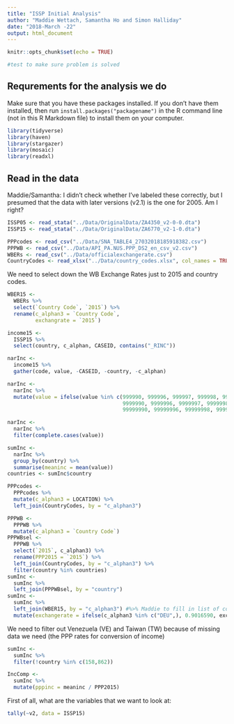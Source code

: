 ```yaml
---
title: "ISSP Initial Analysis"
author: "Maddie Wettach, Samantha Ho and Simon Halliday"
date: "2018-March -22"
output: html_document
---
```


```r
knitr::opts_chunk$set(echo = TRUE)

#test to make sure problem is solved
```


## Requrements for the analysis we do
Make sure that you have these packages installed. If you don't have them installed, then run `install.packages("packagename")` in the R command line (not in this R Markdown file) to install them on your computer. 
```r
library(tidyverse)
library(haven)
library(stargazer)
library(mosaic)
library(readxl)
```

## Read in the data
Maddie/Samantha: I didn't check whether I've labeled these correctly, but I presumed that the data with later versions (v2.1) is the one for 2005. Am I right? 

```r
ISSP05 <- read_stata("../Data/OriginalData/ZA4350_v2-0-0.dta")
ISSP15 <- read_stata("../Data/OriginalData/ZA6770_v2-1-0.dta")
```

```r
PPPcodes <- read_csv("../Data/SNA_TABLE4_27032018185918382.csv")
PPPWB <- read_csv("../Data/API_PA.NUS.PPP_DS2_en_csv_v2.csv")
WBERs <- read_csv("../Data/officialexchangerate.csv")
CountryCodes <- read_xlsx("../Data/country_codes.xlsx", col_names = TRUE)
```

We need to select down the WB Exchange Rates just to 2015 and country codes. 
```r
WBER15 <- 
  WBERs %>% 
  select(`Country Code`, `2015`) %>% 
  rename(c_alphan3 = `Country Code`, 
         exchangrate = `2015`)
```


```r
income15 <- 
  ISSP15 %>%
  select(country, c_alphan, CASEID, contains("_RINC"))
```

```r
narInc <- 
  income15 %>%
  gather(code, value, -CASEID, -country, -c_alphan) 
```

```r
narInc <- 
  narInc %>% 
  mutate(value = ifelse(value %in% c(999990, 999996, 999997, 999998, 999999, 
                                     9999990, 9999996, 9999997, 9999998, 9999999, 
                                     99999990, 99999996, 99999998, 99999997, 99999999), NA, value))
```

```r
narInc <- 
  narInc %>% 
  filter(complete.cases(value))
```

```r
sumInc <- 
  narInc %>% 
  group_by(country) %>% 
  summarise(meaninc = mean(value))
countries <- sumInc$country
```


```r
PPPcodes <- 
  PPPcodes %>%
  mutate(c_alphan3 = LOCATION) %>%
  left_join(CountryCodes, by = "c_alphan3")
```



```r
PPPWB <- 
  PPPWB %>%
  mutate(c_alphan3 = `Country Code`) 
PPPWBsel <- 
  PPPWB %>% 
  select(`2015`, c_alphan3) %>% 
  rename(PPP2015 = `2015`) %>% 
  left_join(CountryCodes, by = "c_alphan3") %>%
  filter(country %in% countries)
sumInc <- 
  sumInc %>%
  left_join(PPPWBsel, by = "country") 
sumInc <- 
  sumInc %>%
  left_join(WBER15, by = "c_alphan3") #%>% Maddie to fill in list of countries
  mutate(exchangerate = ifelse(c_alphan3 %in% c("DEU",), 0.9016590, exchangerate))

```


We need to filter out Venezuela (VE) and Taiwan (TW) because of missing data we need (the PPP rates for conversion of income)
```r
sumInc <- 
  sumInc %>% 
  filter(!country %in% c(158,862)) 
```


```r
IncComp <- 
  sumInc %>% 
  mutate(pppinc = meaninc / PPP2015)
```


First of all, what are the variables that we want to look at: 


```r
tally(~v2, data = ISSP15)
```



